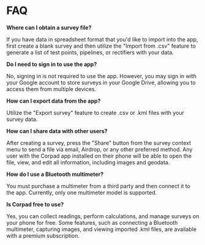 # FAQ

**Where can I obtain a survey file?**

If you have data in spreadsheet format that you'd like to import into the app, first create a blank survey and then utilize the "Import from .csv" feature to generate a list of test points, pipelines, or rectifiers with your data.

**Do I need to sign in to use the app?**

No, signing in is not required to use the app. However, you may sign in with your Google account to store surveys in your Google Drive, allowing you to access them from multiple devices.

**How can I export data from the app?**

Utilize the "Export survey" feature to create .csv or .kml files with your survey data.

**How can I share data with other users?**

After creating a survey, press the "Share" button from the survey context menu to send a file via email, Airdrop, or any other preferred method. Any user with the Corpad app installed on their phone will be able to open the file, view, and edit all information, including images and geodata.

**How do I use a Bluetooth multimeter?**

You must purchase a multimeter from a third party and then connect it to the app. Currently, only one multimeter model is supported.

**Is Corpad free to use?**

Yes, you can collect readings, perform calculations, and manage surveys on your phone for free. Some features, such as connecting a Bluetooth multimeter, capturing images, and viewing imported .kml files, are available with a premium subscription.
